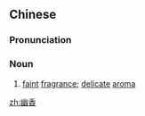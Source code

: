 ==Chinese==
{{zh-forms}}

===Pronunciation===
{{zh-pron
|m=yōuxiāng
|c=jau1 hoeng1
|mn=qz,xm:iu-hiong/zz:iu-hiang
|cat=n
}}

===Noun===
{{zh-noun}}

# [[faint]] [[fragrance]]; [[delicate]] [[aroma]]

[[zh:幽香]]